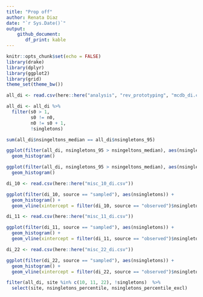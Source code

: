 ```yaml
---
title: "Prop off"
author: Renata Diaz
date: "`r Sys.Date()`"
output: 
    github_document:
       df_print: kable
---
```


```r
knitr::opts_chunk$set(echo = FALSE)
library(drake)
library(dplyr)
library(ggplot2)
library(grid)
theme_set(theme_bw())

all_di <- read.csv(here::here("analysis", "rev_prototyping", "mcdb_di.csv")) 

all_di <- all_di %>%
  filter(s0 > 1,
         s0 != n0,
         n0 != s0 + 1,
         !singletons) 

sum(all_di$nsingeltons_median == all_di$nsingletons_95)

ggplot(filter(all_di, nsingletons_95 > nsingeltons_median), aes(nsingletons_percentile)) +
  geom_histogram()

ggplot(filter(all_di, nsingletons_95 > nsingeltons_median), aes(nsingletons_percentile_excl)) +
  geom_histogram()

```


```r
di_10 <- read.csv(here::here("misc_10_di.csv"))

ggplot(filter(di_10, source == "sampled"), aes(nsingletons)) +
  geom_histogram() +
  geom_vline(xintercept = filter(di_10, source == "observed")$nsingletons)

di_11 <- read.csv(here::here("misc_11_di.csv"))

ggplot(filter(di_11, source == "sampled"), aes(nsingletons)) +
  geom_histogram() +
  geom_vline(xintercept = filter(di_11, source == "observed")$nsingletons)

di_22 <- read.csv(here::here("misc_22_di.csv"))

ggplot(filter(di_22, source == "sampled"), aes(nsingletons)) +
  geom_histogram() +
  geom_vline(xintercept = filter(di_22, source == "observed")$nsingletons)

filter(all_di, site %in% c(10, 11, 22), !singletons)  %>%
  select(site, nsingletons_percentile, nsingletons_percentile_excl)

```
